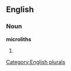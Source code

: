 ==English==

===Noun===
'''microliths'''

# {{plural of|[[microlith]]}}

[[Category:English plurals]]